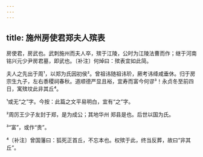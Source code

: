 ```yaml
---
---
---
```

title: 施州房使君郑夫人殡表
---







房使君，房武也。武刺施州而夫人卒，殡于江陵，公时为江陵法曹而作；继于河南铭兴元少尹房君墓，即武也。〔补注〕何焯曰：殡表宜如此简。

夫人之先出于周¹，以郑为氏因初侯²。曾祖讳随祖讳玠，厥考讳绛咸垂休。归于房宗生九子，左右黍稷祠春秋。道顺德严显且裕，宜寿而富今何谬³！永贞冬至前四日，寓殡坟此非其丘⁴。

¹或无“之”字。今按：此篇之文平易明白，宜有“之”字。

²周厉王少子友封于郑，是为成公；其地华州 郑县是也。后世以国为氏。

³“富”，或作“贵”。

⁴〔补注〕曾国藩曰：狐死正首丘，不忘本也。权殡于此，终当反葬，故曰“非其丘”。
